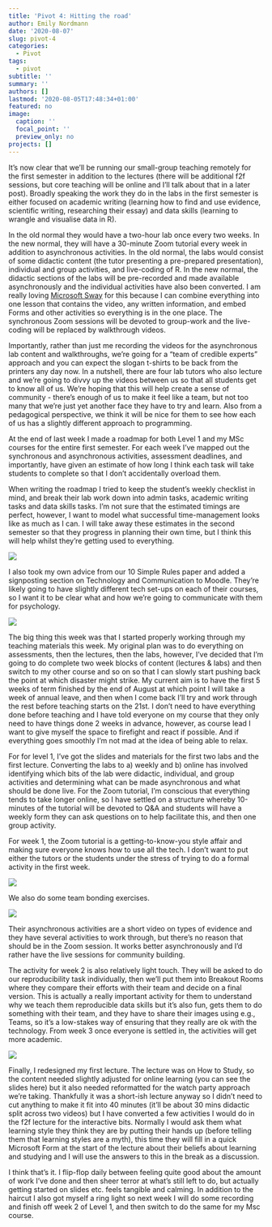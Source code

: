 ```yaml
---
title: 'Pivot 4: Hitting the road'
author: Emily Nordmann
date: '2020-08-07'
slug: pivot-4
categories:
  - Pivot
tags:
  - pivot
subtitle: ''
summary: ''
authors: []
lastmod: '2020-08-05T17:48:34+01:00'
featured: no
image:
  caption: ''
  focal_point: ''
  preview_only: no
projects: []
---
```


It's now clear that we'll be running our small-group teaching remotely for the first semester in addition to the lectures (there will be additional f2f sessions, but core teaching will be online and I'll talk about that in a later post). Broadly speaking the work they do in the labs in the first semester is either focused on academic writing (learning how to find and use evidence, scientific writing, researching their essay) and data skills (learning to wrangle and visualise data in R).

In the old normal they would have a two-hour lab once every two weeks. In the new normal, they will have a 30-minute Zoom tutorial every week in addition to asynchronous activities. In the old normal, the labs would consist of some didactic content (the tutor presenting a pre-prepared presentation), individual and group activities, and live-coding of R. In the new normal, the didactic sections of the labs will be pre-recorded and made available asynchronously and the individual activities have also been converted. I am really loving [Microsoft Sway](https://blogs.glowscotland.org.uk/as/ltttn/2017/09/22/how-to-use-sway-in-the-classroom/) for this because I can combine everything into one lesson that contains the video, any written information, and embed Forms and other activities so everything is in the one place. The synchronous Zoom sessions will be devoted to group-work and the live-coding will be replaced by walkthrough videos.

Importantly, rather than just me recording the videos for the asynchronous lab content and walkthroughs, we're going for a "team of credible experts" approach and you can expect the slogan t-shirts to be back from the printers any day now. In a nutshell, there are four lab tutors who also lecture and we're going to divvy up the videos between us so that all students get to know all of us. We're hoping that this will help create a sense of community - there's enough of us to make it feel like a team, but not too many that we're just yet another face they have to try and learn. Also from a pedagogical perspective, we think it will be nice for them to see how each of us has a slightly different approach to programming. 

At the end of last week I made a roadmap for both Level 1 and my MSc courses for the entire first semester. For each week I've mapped out the synchronous and asynchronous activities, assessment deadlines, and importantly, have given an estimate of how long I think each task will take students to complete so that I don't accidentally overload them.

When writing the roadmap I tried to keep the student's weekly checklist in mind, and break their lab work down into admin tasks, academic writing tasks and data skills tasks. I'm not sure that the estimated timings are perfect, however, I want to model what successful time-management looks like as much as I can. I will take away these estimates in the second semester so that they progress in planning their own time, but I think this will help whilst they're getting used to everything.

![](/post/2020-08-07-pivot-4.en_files/progress tracker.jpg)

I also took my own advice from our 10 Simple Rules paper and added a signposting section on Technology and Communication to Moodle. They're likely going to have slightly different tech set-ups on each of their courses, so I want it to be clear what and how we're going to communicate with them for psychology.

![](/post/2020-08-07-pivot-4.en_files/comms.jpg)

The big thing this week was that I started properly working through my teaching materials this week. My original plan was to do everything on assessments, then the lectures, then the labs, however, I've decided that I'm going to do complete  two week blocks of content (lectures & labs) and then switch to my other course and so on so that I can slowly start pushing back the point at which disaster might strike. My current aim is to have the first 5 weeks of term finished by the end of August at which point I will take a week of annual leave, and then when I come back I'll try and work through the rest before teaching starts on the 21st. I don't need to have everything done before teaching and I have told everyone on my course that they only need to have things done 2 weeks in advance, however, as course lead I want to give myself the space to firefight and react if possible. And if everything goes smoothly I'm not mad at the idea of being able to relax.

For for level 1, I've got the slides and materials for the first two labs and the first lecture. Converting the labs to a) weekly and b) online has involved identifying which bits of the lab were didactic, individual, and group activities and determining what can be made asynchronous and what should be done live. For the Zoom tutorial, I'm conscious that everything tends to take longer online, so I have settled on a structure whereby 10-minutes of the tutorial will be devoted to Q&A and students will have a weekly form they can ask questions on to help facilitate this, and then one group activity.

For week 1, the Zoom tutorial is a getting-to-know-you style affair and making sure everyone knows how to use all the tech. I don't want to put either the tutors or the students under the stress of trying to do a formal activity in the first week.

![](/post/2020-08-07-pivot-4.en_files/zoom.jpg)

We also do some team bonding exercises.

![](/post/2020-08-07-pivot-4.en_files/zoom 2.jpg)

Their asynchronous activities are a short video on types of evidence and they have several activities to work through, but there's no reason that should be in the Zoom session. It works better asynchronously and I'd rather have the live sessions for community building.

The activity for week 2 is also relatively light touch. They will be asked to do our reproducibility task individually, then we'll put them into Breakout Rooms where they compare their efforts with their team and decide on a final version. This is actually a really important activity for them to understand why we teach them reproducible data skills but it's also fun, gets them to do something with their team, and they have to share their images using e.g., Teams, so it's a low-stakes way of ensuring that they really are ok with the technology. From week 3 once everyone is settled in, the activities will get more academic.

![](/post/2020-08-07-pivot-4.en_files/repro.jpg)

Finally, I redesigned my first lecture. The lecture was on How to Study, so the content needed slightly adjusted for online learning (you can see the slides here) but it also needed reformatted for the watch party approach we're taking. Thankfully it was a short-ish lecture anyway so I didn't need to cut anything to make it fit into 40 minutes (it'll be about 30 mins didactic split across two videos) but I have converted a few activities I would  do in the  f2f lecture for the interactive bits. Normally I would ask them what learning style they think they are by putting their hands up (before telling them that learning styles are a myth), this time they will fill in a quick Microsoft Form at the start of the lecture about their beliefs about learning and studying and I will use the answers to this in the break as a discussion.

I think that's it. I flip-flop daily between feeling quite good about the amount of work I've done and then sheer terror at what's still left to do, but actually getting started on slides etc. feels tangible and calming. In addition to the haircut I also got myself a ring light so next week I will do some recording and finish off week 2 of Level 1, and then switch to do the same for my Msc course.